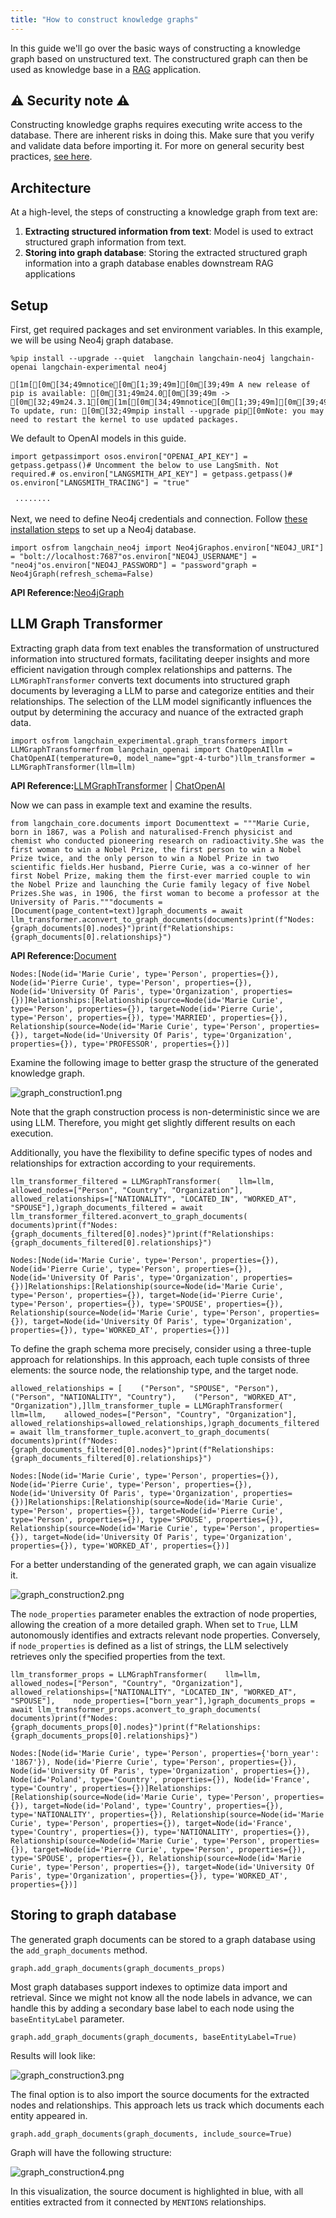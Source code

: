 ```yaml
---
title: "How to construct knowledge graphs"
---
```


In this guide we'll go over the basic ways of constructing a knowledge graph based on unstructured text. The constructured graph can then be used as knowledge base in a [RAG](/oss/concepts/rag) application.

## ⚠️ Security note ⚠️

Constructing knowledge graphs requires executing write access to the database. There are inherent risks in doing this. Make sure that you verify and validate data before importing it. For more on general security best practices, [see here](/oss/security).

## Architecture

At a high-level, the steps of constructing a knowledge graph from text are:

1. **Extracting structured information from text**: Model is used to extract structured graph information from text.
2. **Storing into graph database**: Storing the extracted structured graph information into a graph database enables downstream RAG applications

## Setup

First, get required packages and set environment variables. In this example, we will be using Neo4j graph database.

```
%pip install --upgrade --quiet  langchain langchain-neo4j langchain-openai langchain-experimental neo4j
```

```
[1m[[0m[34;49mnotice[0m[1;39;49m][0m[39;49m A new release of pip is available: [0m[31;49m24.0[0m[39;49m -> [0m[32;49m24.3.1[0m[1m[[0m[34;49mnotice[0m[1;39;49m][0m[39;49m To update, run: [0m[32;49mpip install --upgrade pip[0mNote: you may need to restart the kernel to use updated packages.
```

We default to OpenAI models in this guide.

```
import getpassimport osos.environ["OPENAI_API_KEY"] = getpass.getpass()# Uncomment the below to use LangSmith. Not required.# os.environ["LANGSMITH_API_KEY"] = getpass.getpass()# os.environ["LANGSMITH_TRACING"] = "true"
```

```
 ········
```

Next, we need to define Neo4j credentials and connection. Follow [these installation steps](https://neo4j.com/oss/operations-manual/current/installation/) to set up a Neo4j database.

```
import osfrom langchain_neo4j import Neo4jGraphos.environ["NEO4J_URI"] = "bolt://localhost:7687"os.environ["NEO4J_USERNAME"] = "neo4j"os.environ["NEO4J_PASSWORD"] = "password"graph = Neo4jGraph(refresh_schema=False)
```

**API Reference:**[Neo4jGraph](https://python.langchain.com/api_reference/neo4j/graphs/langchain_neo4j.graphs.neo4j_graph.Neo4jGraph.html)

## LLM Graph Transformer

Extracting graph data from text enables the transformation of unstructured information into structured formats, facilitating deeper insights and more efficient navigation through complex relationships and patterns. The `LLMGraphTransformer` converts text documents into structured graph documents by leveraging a LLM to parse and categorize entities and their relationships. The selection of the LLM model significantly influences the output by determining the accuracy and nuance of the extracted graph data.

```
import osfrom langchain_experimental.graph_transformers import LLMGraphTransformerfrom langchain_openai import ChatOpenAIllm = ChatOpenAI(temperature=0, model_name="gpt-4-turbo")llm_transformer = LLMGraphTransformer(llm=llm)
```

**API Reference:**[LLMGraphTransformer](https://python.langchain.com/api_reference/experimental/graph_transformers/langchain_experimental.graph_transformers.llm.LLMGraphTransformer.html) | [ChatOpenAI](https://python.langchain.com/api_reference/openai/chat_models/langchain_openai.chat_models.base.ChatOpenAI.html)

Now we can pass in example text and examine the results.

```
from langchain_core.documents import Documenttext = """Marie Curie, born in 1867, was a Polish and naturalised-French physicist and chemist who conducted pioneering research on radioactivity.She was the first woman to win a Nobel Prize, the first person to win a Nobel Prize twice, and the only person to win a Nobel Prize in two scientific fields.Her husband, Pierre Curie, was a co-winner of her first Nobel Prize, making them the first-ever married couple to win the Nobel Prize and launching the Curie family legacy of five Nobel Prizes.She was, in 1906, the first woman to become a professor at the University of Paris."""documents = [Document(page_content=text)]graph_documents = await llm_transformer.aconvert_to_graph_documents(documents)print(f"Nodes:{graph_documents[0].nodes}")print(f"Relationships:{graph_documents[0].relationships}")
```

**API Reference:**[Document](https://python.langchain.com/api_reference/core/documents/langchain_core.documents.base.Document.html)

```
Nodes:[Node(id='Marie Curie', type='Person', properties={}), Node(id='Pierre Curie', type='Person', properties={}), Node(id='University Of Paris', type='Organization', properties={})]Relationships:[Relationship(source=Node(id='Marie Curie', type='Person', properties={}), target=Node(id='Pierre Curie', type='Person', properties={}), type='MARRIED', properties={}), Relationship(source=Node(id='Marie Curie', type='Person', properties={}), target=Node(id='University Of Paris', type='Organization', properties={}), type='PROFESSOR', properties={})]
```

Examine the following image to better grasp the structure of the generated knowledge graph.

![graph\_construction1.png](/images/oss/how_to/graph_constructing/assets/images/graph_construction1-2b4d31978d58696d5a6a52ad92ae088f.png)

Note that the graph construction process is non-deterministic since we are using LLM. Therefore, you might get slightly different results on each execution.

Additionally, you have the flexibility to define specific types of nodes and relationships for extraction according to your requirements.

```
llm_transformer_filtered = LLMGraphTransformer(    llm=llm,    allowed_nodes=["Person", "Country", "Organization"],    allowed_relationships=["NATIONALITY", "LOCATED_IN", "WORKED_AT", "SPOUSE"],)graph_documents_filtered = await llm_transformer_filtered.aconvert_to_graph_documents(    documents)print(f"Nodes:{graph_documents_filtered[0].nodes}")print(f"Relationships:{graph_documents_filtered[0].relationships}")
```

```
Nodes:[Node(id='Marie Curie', type='Person', properties={}), Node(id='Pierre Curie', type='Person', properties={}), Node(id='University Of Paris', type='Organization', properties={})]Relationships:[Relationship(source=Node(id='Marie Curie', type='Person', properties={}), target=Node(id='Pierre Curie', type='Person', properties={}), type='SPOUSE', properties={}), Relationship(source=Node(id='Marie Curie', type='Person', properties={}), target=Node(id='University Of Paris', type='Organization', properties={}), type='WORKED_AT', properties={})]
```

To define the graph schema more precisely, consider using a three-tuple approach for relationships. In this approach, each tuple consists of three elements: the source node, the relationship type, and the target node.

```
allowed_relationships = [    ("Person", "SPOUSE", "Person"),    ("Person", "NATIONALITY", "Country"),    ("Person", "WORKED_AT", "Organization"),]llm_transformer_tuple = LLMGraphTransformer(    llm=llm,    allowed_nodes=["Person", "Country", "Organization"],    allowed_relationships=allowed_relationships,)graph_documents_filtered = await llm_transformer_tuple.aconvert_to_graph_documents(    documents)print(f"Nodes:{graph_documents_filtered[0].nodes}")print(f"Relationships:{graph_documents_filtered[0].relationships}")
```

```
Nodes:[Node(id='Marie Curie', type='Person', properties={}), Node(id='Pierre Curie', type='Person', properties={}), Node(id='University Of Paris', type='Organization', properties={})]Relationships:[Relationship(source=Node(id='Marie Curie', type='Person', properties={}), target=Node(id='Pierre Curie', type='Person', properties={}), type='SPOUSE', properties={}), Relationship(source=Node(id='Marie Curie', type='Person', properties={}), target=Node(id='University Of Paris', type='Organization', properties={}), type='WORKED_AT', properties={})]
```

For a better understanding of the generated graph, we can again visualize it.

![graph\_construction2.png](/images/oss/how_to/graph_constructing/assets/images/graph_construction2-8b43506ae0fb3a006eaa4ba83fea8af5.png)

The `node_properties` parameter enables the extraction of node properties, allowing the creation of a more detailed graph. When set to `True`, LLM autonomously identifies and extracts relevant node properties. Conversely, if `node_properties` is defined as a list of strings, the LLM selectively retrieves only the specified properties from the text.

```
llm_transformer_props = LLMGraphTransformer(    llm=llm,    allowed_nodes=["Person", "Country", "Organization"],    allowed_relationships=["NATIONALITY", "LOCATED_IN", "WORKED_AT", "SPOUSE"],    node_properties=["born_year"],)graph_documents_props = await llm_transformer_props.aconvert_to_graph_documents(    documents)print(f"Nodes:{graph_documents_props[0].nodes}")print(f"Relationships:{graph_documents_props[0].relationships}")
```

```
Nodes:[Node(id='Marie Curie', type='Person', properties={'born_year': '1867'}), Node(id='Pierre Curie', type='Person', properties={}), Node(id='University Of Paris', type='Organization', properties={}), Node(id='Poland', type='Country', properties={}), Node(id='France', type='Country', properties={})]Relationships:[Relationship(source=Node(id='Marie Curie', type='Person', properties={}), target=Node(id='Poland', type='Country', properties={}), type='NATIONALITY', properties={}), Relationship(source=Node(id='Marie Curie', type='Person', properties={}), target=Node(id='France', type='Country', properties={}), type='NATIONALITY', properties={}), Relationship(source=Node(id='Marie Curie', type='Person', properties={}), target=Node(id='Pierre Curie', type='Person', properties={}), type='SPOUSE', properties={}), Relationship(source=Node(id='Marie Curie', type='Person', properties={}), target=Node(id='University Of Paris', type='Organization', properties={}), type='WORKED_AT', properties={})]
```

## Storing to graph database

The generated graph documents can be stored to a graph database using the `add_graph_documents` method.

```
graph.add_graph_documents(graph_documents_props)
```

Most graph databases support indexes to optimize data import and retrieval. Since we might not know all the node labels in advance, we can handle this by adding a secondary base label to each node using the `baseEntityLabel` parameter.

```
graph.add_graph_documents(graph_documents, baseEntityLabel=True)
```

Results will look like:

![graph\_construction3.png](/images/oss/how_to/graph_constructing/assets/images/graph_construction3-86cbbef451d33d8b6fa50c2d79af6103.png)

The final option is to also import the source documents for the extracted nodes and relationships. This approach lets us track which documents each entity appeared in.

```
graph.add_graph_documents(graph_documents, include_source=True)
```

Graph will have the following structure:

![graph\_construction4.png](/images/oss/how_to/graph_constructing/assets/images/graph_construction4-e41087302ef4c331c2c95b57467f4c62.png)

In this visualization, the source document is highlighted in blue, with all entities extracted from it connected by `MENTIONS` relationships.
